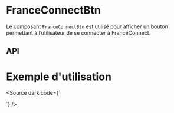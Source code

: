 

<Meta of={FranceConnectBtnStories} />

# FranceConnectBtn

Le composant `FranceConnectBtn` est utilisé pour afficher un bouton permettant à l’utilisateur de se connecter à FranceConnect.

<Canvas of={FranceConnectBtnStories.Default}  />

## API

<Controls of={FranceConnectBtnStories.Default} />

# Exemple d'utilisation

<Source dark code={`
<script setup lang="ts">
</script>

<template>
	<FranceConnectBtn href="/" />

	<br>

	<FranceConnectBtn
		href="/"
		is-connect-plus
	/>
</template>
`} />